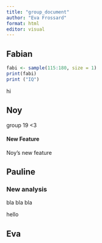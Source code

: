 ```yaml
---
title: "group_document"
author: "Eva Frossard"
format: html
editor: visual
---
```


## Fabian

```r
fabi <- sample(115:180, size = 1)
print(fabi)
print ("IQ")
```

hi

## Noy

group 19 \<3

#### New Feature

Noy's new feature

## Pauline

### New analysis 

bla bla bla 

hello

## Eva
